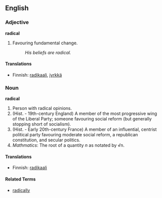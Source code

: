 ==English==

===Adjective===
'''radical'''
#Favouring fundamental change.
#:''His beliefs are radical.''

====Translations====
*Finnish: [[radikaali]], [[jyrkkä]]

===Noun===
'''radical'''
#Person with radical opinions.
#(Hist. - 19th-century England) A member of the most progressive wing of the Liberal Party; someone favouring social reform (but generally stopping short of socialism).
#(Hist. - Early 20th-century France) A member of an influential, centrist political party favouring moderate social reform, a republican constitution, and secular politics.
#<i>Mathmatics</i>: The root of a quantity <i>n</i> as notated by &radic;n.
<!-- chemical definition, free radical ?! -->

====Translations====
*Finnish: [[radikaali]]

====Related Terms====
*[[radically]]